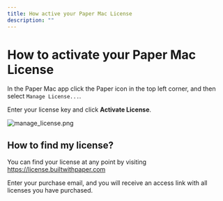 ```yaml
---
title: How active your Paper Mac License
description: ""
---
```


# How to activate your Paper Mac License

In the Paper Mac app click the Paper icon in the top left corner, and then select `Manage License...`.

Enter your license key and click **Activate License**.

![manage_license.png](/assets/manage_license.png)


## How to find my license?

You can find your license at any point by visiting https://license.builtwithpaper.com

Enter your purchase email, and you will receive an access link with all licenses you have purchased.
